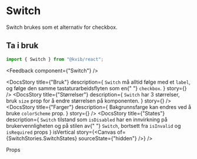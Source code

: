 
<Meta of={SwitchStories} />

<DocsContainer>

# Switch

Switch brukes som et alternativ for checkbox.

## Ta i bruk

```jsx
import { Switch } from "@kvib/react";
```

<Feedback component={"Switch"} />

<DocsStory
  title={"Bruk"}
  description={
    <Text>
      <code>Switch</code> må alltid følge med et <code>label</code>, og følge den samme tastaturarbeidsflyten som en{" "}
      <code>checkbox</code>.
    </Text>
  }
  story={<Canvas of={SwitchStories.Preview} sourceState="hidden" />}
/>
<DocsStory
  title={"Størrelser"}
  description={
    <Text>
      <code>Switch</code> har 3 størrelser, bruk <code>size</code> prop for å endre størrelsen på komponenten.
    </Text>
  }
  story={<Canvas of={SwitchStories.SwitchSizes} sourceState="hidden" />}
/>
<DocsStory
  title={"Farger"}
  description={
    <Text>
      Bakgrunnsfarge kan endres ved å bruke <code>colorScheme</code> prop.
    </Text>
  }
  story={<Canvas of={SwitchStories.SwitchColors} sourceState="hidden" />}
/>
<DocsStory
  title={"States"}
  description={
    <Text>
      <code>Switch</code> tilstand som <code>isDisabled</code> har en innvirkning på brukervennligheten og på stilen av{" "}
      <code>Switch</code>, bortsett fra <code>isInvalid</code> og <code>isRequired</code> props
    </Text>
  }
  isVertical
  story={<Canvas of={SwitchStories.SwitchStates} sourceState={"hidden"} />}
/>

<DocsHeading light>Props</DocsHeading>
<Canvas of={SwitchStories.Preview} />
<Controls of={SwitchStories.Preview} />

</DocsContainer>
